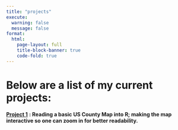 ```yaml
---
title: "projects"
execute: 
  warning: false
  message: false
format:
  html:
    page-layout: full
    title-block-banner: true
    code-fold: true 
---
```


# Below are a list of my current projects: 

[**Project 1**](projects-1.qmd) **: Reading a basic US County Map into R; making the map interactive so one can zoom in for better readability.**
